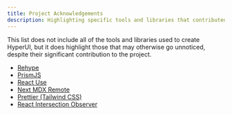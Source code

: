 ```yaml
---
title: Project Acknowledgements
description: Highlighting specific tools and libraries that contributed to the creation of HyperUI.
---
```


This list does not include all of the tools and libraries used to create HyperUI, but it does highlight those that may otherwise go unnoticed, despite their significant contribution to the project.

- [Rehype](https://github.com/rehypejs)
- [PrismJS](https://github.com/PrismJS/prism)
- [React Use](https://github.com/streamich/react-use)
- [Next MDX Remote](https://github.com/hashicorp/next-mdx-remote)
- [Prettier (Tailwind CSS)](https://github.com/tailwindlabs/prettier-plugin-tailwindcss)
- [React Intersection Observer](https://github.com/thebuilder/react-intersection-observer)
